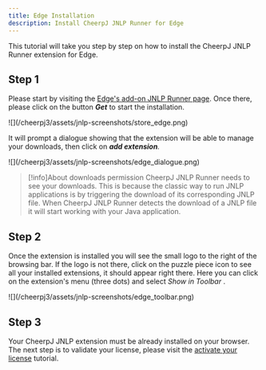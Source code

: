 ```yaml
---
title: Edge Installation
description: Install CheerpJ JNLP Runner for Edge
---
```



This tutorial will take you step by step on how to install the CheerpJ JNLP Runner extension for Edge.

<LinkButton
	href="https://microsoftedge.microsoft.com/addons/detail/cheerpj-jnlp-runner/dpleickbpchmkpkmicanfolmianepfhe"
	label="Add to Edge"
	type="primary"
	iconRight="ri:edge-fill"
/>

## Step 1

Please start by visiting the [Edge's add-on JNLP Runner page](https://microsoftedge.microsoft.com/addons/detail/cheerpj-jnlp-runner/dpleickbpchmkpkmicanfolmianepfhe). Once there, please click on the button _**Get**_ to start the installation.

<div class="mx-24">![](/cheerpj3/assets/jnlp-screenshots/store_edge.png)</div>

It will prompt a dialogue showing that the extension will be able to manage your downloads, then click on _**add extension**._

<div class="mx-24">
	![](/cheerpj3/assets/jnlp-screenshots/edge_dialogue.png)
</div>

> [!info]About downloads permission
> CheerpJ JNLP Runner needs to see your downloads. This is because the classic way to run JNLP applications is by triggering the download of its corresponding JNLP file. When CheerpJ JNLP Runner detects the download of a JNLP file it will start working with your Java application.

## Step 2

Once the extension is installed you will see the small logo to the right of the browsing bar. If the logo is not there, click on the puzzle piece icon to see all your installed extensions, it should appear right there. Here you can click on the extension's menu (three dots) and select _*Show in Toolbar*_ .

<div class="mx-24">![](/cheerpj3/assets/jnlp-screenshots/edge_toolbar.png)</div>

## Step 3

Your CheerpJ JNLP extension must be already installed on your browser. The next step is to validate your license, please visit the [activate your license](/cheerpj-jnlprunner/getting-started/licensing) tutorial.
